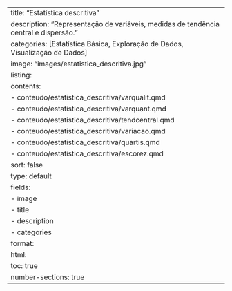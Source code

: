 ---
title: "Estatística descritiva"
description: "Representação de variáveis, medidas de tendência central e dispersão."
categories: [Estatística Básica, Exploração de Dados, Visualização de Dados]
image: "images/estatistica_descritiva.jpg"
listing:
  contents: 
    - conteudo/estatistica_descritiva/varqualit.qmd
    - conteudo/estatistica_descritiva/varquant.qmd
    - conteudo/estatistica_descritiva/tendcentral.qmd
    - conteudo/estatistica_descritiva/variacao.qmd
    - conteudo/estatistica_descritiva/quartis.qmd
    - conteudo/estatistica_descritiva/escorez.qmd
  sort: false
  type: default
  fields: 
    - image
    - title
    - description
    - categories  
format:
  html:
    toc: true
    number-sections: true
---
